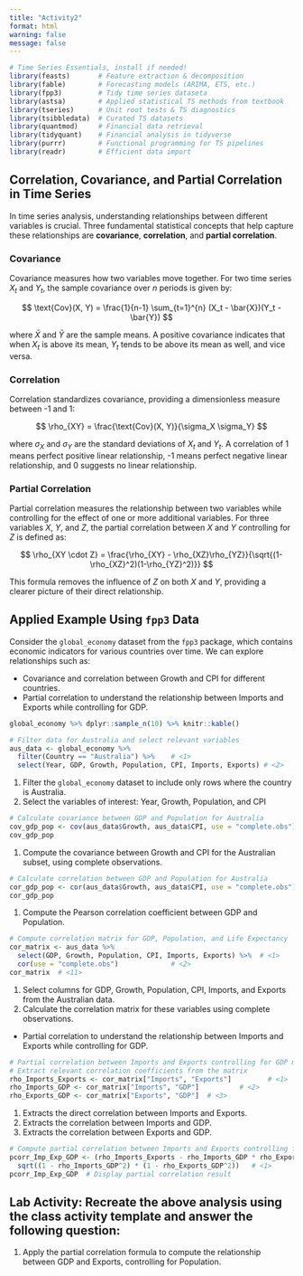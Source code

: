 ```yaml
---
title: "Activity2"
format: html
warning: false
message: false
---
```


```r
# Time Series Essentials, install if needed!
library(feasts)       # Feature extraction & decomposition
library(fable)        # Forecasting models (ARIMA, ETS, etc.)
library(fpp3)         # Tidy time series dataseta
library(astsa)        # Applied statistical TS methods from textbook
library(tseries)      # Unit root tests & TS diagnostics
library(tsibbledata)  # Curated TS datasets
library(quantmod)     # Financial data retrieval
library(tidyquant)    # Financial analysis in tidyverse
library(purrr)        # Functional programming for TS pipelines
library(readr)        # Efficient data import
```


## Correlation, Covariance, and Partial Correlation in Time Series

In time series analysis, understanding relationships between different variables is crucial. Three fundamental statistical concepts that help capture these relationships are **covariance**, **correlation**, and **partial correlation**.

### Covariance

Covariance measures how two variables move together. For two time series $X_t$ and $Y_t$, the sample covariance over $n$ periods is given by:

$$
\text{Cov}(X, Y) = \frac{1}{n-1} \sum_{t=1}^{n} (X_t - \bar{X})(Y_t - \bar{Y})
$$

where $\bar{X}$ and $\bar{Y}$ are the sample means. A positive covariance indicates that when $X_t$ is above its mean, $Y_t$ tends to be above its mean as well, and vice versa.

### Correlation

Correlation standardizes covariance, providing a dimensionless measure between -1 and 1:

$$
\rho_{XY} = \frac{\text{Cov}(X, Y)}{\sigma_X \sigma_Y}
$$

where $\sigma_X$ and $\sigma_Y$ are the standard deviations of $X_t$ and $Y_t$. A correlation of 1 means perfect positive linear relationship, -1 means perfect negative linear relationship, and 0 suggests no linear relationship.

### Partial Correlation

Partial correlation measures the relationship between two variables while controlling for the effect of one or more additional variables. For three variables $X$, $Y$, and $Z$, the partial correlation between $X$ and $Y$ controlling for $Z$ is defined as:

$$
\rho_{XY \cdot Z} = \frac{\rho_{XY} - \rho_{XZ}\rho_{YZ}}{\sqrt{(1-\rho_{XZ}^2)(1-\rho_{YZ}^2)}}
$$

This formula removes the influence of $Z$ on both $X$ and $Y$, providing a clearer picture of their direct relationship.



## Applied Example Using `fpp3` Data

Consider the `global_economy` dataset from the `fpp3` package, which contains economic indicators for various countries over time. We can explore relationships such as:

- Covariance and correlation between Growth and CPI for different countries.
- Partial correlation to understand the relationship between Imports and Exports while controlling for GDP.


```r
global_economy %>% dplyr::sample_n(10) %>% knitr::kable()
```


```r
# Filter data for Australia and select relevant variables
aus_data <- global_economy %>%
  filter(Country == "Australia") %>%    # <1>
  select(Year, GDP, Growth, Population, CPI, Imports, Exports) # <2>
```

1. Filter the `global_economy` dataset to include only rows where the country is Australia.
2. Select the variables of interest: Year, Growth, Population, and CPI



```r
# Calculate covariance between GDP and Population for Australia
cov_gdp_pop <- cov(aus_data$Growth, aus_data$CPI, use = "complete.obs")  # <1>
cov_gdp_pop  
```

1. Compute the covariance between Growth and CPI for the Australian subset, using complete observations.

```r
# Calculate correlation between GDP and Population for Australia
cor_gdp_pop <- cor(aus_data$Growth, aus_data$CPI, use = "complete.obs")  # <1>
cor_gdp_pop  
```

1. Compute the Pearson correlation coefficient between GDP and Population.

```r
# Compute correlation matrix for GDP, Population, and Life Expectancy
cor_matrix <- aus_data %>%
  select(GDP, Growth, Population, CPI, Imports, Exports) %>%  # <1>
  cor(use = "complete.obs")             # <2>
cor_matrix  # <11>
```

1. Select columns for GDP, Growth, Population, CPI, Imports, and Exports from the Australian data.
2. Calculate the correlation matrix for these variables using complete observations.

- Partial correlation to understand the relationship between Imports and Exports while controlling for GDP.

```r
# Partial correlation between Imports and Exports controlling for GDP manually
# Extract relevant correlation coefficients from the matrix
rho_Imports_Exports <- cor_matrix["Imports", "Exports"]         # <1>
rho_Imports_GDP <- cor_matrix["Imports", "GDP"]          # <2>
rho_Exports_GDP <- cor_matrix["Exports", "GDP"]  # <3>
```

1. Extracts the direct correlation between Imports and Exports.
2. Extracts the correlation between Imports and GDP.
3. Extracts the correlation between Exports and GDP.

```r
# Compute partial correlation between Imports and Exports controlling for GDP
pcorr_Imp_Exp_GDP <- (rho_Imports_Exports - rho_Imports_GDP * rho_Exports_GDP) /
  sqrt((1 - rho_Imports_GDP^2) * (1 - rho_Exports_GDP^2))   # <1> 
pcorr_Imp_Exp_GDP  # Display partial correlation result
```


## Lab Activity: Recreate the above analysis using the class activity template and answer the following question:

1. Apply the partial correlation formula to compute the relationship between GDP and Exports, controlling for Population.
